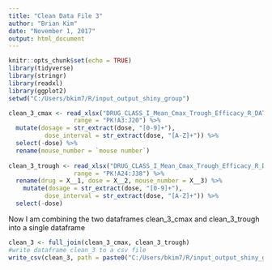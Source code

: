 ```yaml
---
title: "Clean Data File 3"
author: "Brian Kim"
date: "November 1, 2017"
output: html_document
---
```


```r
knitr::opts_chunk$set(echo = TRUE)
library(tidyverse)
library(stringr)
library(readxl)
library(ggplot2)
setwd("C:/Users/bkim7/R/input_output_shiny_group")
```

```r
clean_3_cmax <- read_xlsx("DRUG_CLASS_I_Mean_Cmax_Trough_Efficacy_R_DATA_ANALYSIS.xlsx",
                  range = "PK!A3:J20") %>%
  mutate(dosage = str_extract(dose, "[0-9]+"),
          dose_interval = str_extract(dose, "[A-Z]+")) %>%
  select(-dose) %>%
  rename(mouse_number = `mouse number`)
  
clean_3_trough <- read_xlsx("DRUG_CLASS_I_Mean_Cmax_Trough_Efficacy_R_DATA_ANALYSIS.xlsx",
                  range = "PK!A24:J38") %>%
  rename(drug = X__1, dose = X__2, mouse_number = X__3) %>%
    mutate(dosage = str_extract(dose, "[0-9]+"),
          dose_interval = str_extract(dose, "[A-Z]+")) %>%
  select(-dose)
```

Now I am combining the two dataframes clean_3_cmax and clean_3_trough into a single dataframe
```r
clean_3 <- full_join(clean_3_cmax, clean_3_trough)
#write dataframe clean_3 to a csv file
write_csv(clean_3, path = paste0("C:/Users/bkim7/R/input_output_shiny_group/CSV_Files/clean_3.csv"))

```